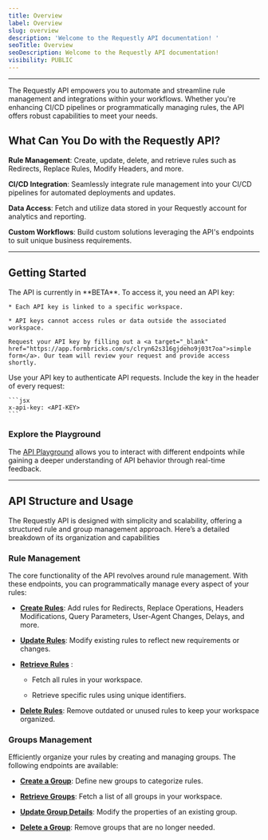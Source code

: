 ```yaml
---
title: Overview
label: Overview
slug: overview
description: 'Welcome to the Requestly API documentation! '
seoTitle: Overview
seoDescription: Welcome to the Requestly API documentation!
visibility: PUBLIC
---
```

***

The Requestly API empowers you to automate and streamline rule management and integrations within your workflows. Whether you're enhancing CI/CD pipelines or programmatically managing rules, the API offers robust capabilities to meet your needs.

## What Can You Do with the Requestly API?

**Rule Management**: Create, update, delete, and retrieve rules such as Redirects, Replace Rules, Modify Headers, and more.

**CI/CD Integration**: Seamlessly integrate rule management into your CI/CD pipelines for automated deployments and updates.

**Data Access**: Fetch and utilize data stored in your Requestly account for analytics and reporting.

**Custom Workflows**: Build custom solutions leveraging the API's endpoints to suit unique business requirements.

***

## Getting Started

<Steps>
  <Step title="Request an API Key">
    The API is currently in **BETA**. To access it, you need an API key:

    * Each API key is linked to a specific workspace.

    * API keys cannot access rules or data outside the associated workspace.

    Request your API key by filling out a <a target="_blank" href="https://app.formbricks.com/s/clryn62s316gjdeho9j03t7oa">simple form</a>. Our team will review your request and provide access shortly.
  </Step>

  <Step title="Authentication">
    Use your API key to authenticate API requests. Include the key in the header of every request:

    ```jsx
    x-api-key: <API-KEY>
    ```
  </Step>
</Steps>

### Explore the Playground

The <a target="_blank" href="https://requestly.readme.io/reference/intro/getting-started">API Playground</a> allows you to interact with different endpoints while gaining a deeper understanding of API behavior through real-time feedback.

***

## API Structure and Usage

The Requestly API is designed with simplicity and scalability, offering a structured rule and group management approach. Here’s a detailed breakdown of its organization and capabilities

### **Rule Management**

The core functionality of the API revolves around rule management. With these endpoints, you can programmatically manage every aspect of your rules:

* <a target="_blank" href="/public-apis/create-rule">**Create Rules**</a>: Add rules for Redirects, Replace Operations, Headers Modifications, Query Parameters, User-Agent Changes, Delays, and more.

* <a target="_blank" href="/public-apis/update-rule">**Update Rules**</a>: Modify existing rules to reflect new requirements or changes.

* [**Retrieve Rules**](/public-apis/get-rule) :

  * Fetch all rules in your workspace.

  * Retrieve specific rules using unique identifiers.

* [**Delete Rules**](/public-apis/delete-rule): Remove outdated or unused rules to keep your workspace organized.

### **Groups Management**

Efficiently organize your rules by creating and managing groups. The following endpoints are available:

* [**Create a Group**](/public-apis/create-group): Define new groups to categorize rules.

* [**Retrieve Groups**](/public-apis/get-group): Fetch a list of all groups in your workspace.

* [**Update Group Details**](/public-apis/update-existing-groups): Modify the properties of an existing group.

* [**Delete a Group**](/public-apis/delete-group): Remove groups that are no longer needed.
